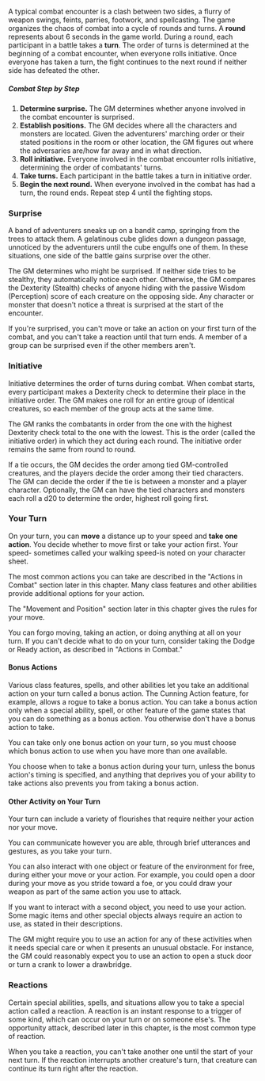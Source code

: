 A typical combat encounter is a clash between two sides, a flurry of weapon swings, feints, parries, footwork, and spellcasting. The game organizes the chaos of combat into a cycle of rounds and turns. A **round** represents about 6 seconds in the game world. During a round, each participant in a battle takes a **turn**. The order of turns is determined at the beginning of a combat encounter, when everyone rolls initiative. Once everyone has taken a turn, the fight continues to the next round if neither side has defeated the other.

##### Combat Step by Step

1.  **Determine surprise.** The GM determines whether anyone involved in the combat encounter is surprised.
2.  **Establish positions.** The GM decides where all the characters and monsters are located. Given the adventurers' marching order or their stated positions in the room or other location, the GM figures out where the adversaries are/how far away and in what direction.
3.  **Roll initiative.** Everyone involved in the combat encounter rolls initiative, determining the order of combatants' turns.
4.  **Take turns.** Each participant in the battle takes a turn in initiative order.
5.  **Begin the next round.** When everyone involved in the combat has had a turn, the round ends. Repeat step 4 until the fighting stops.

### Surprise

A band of adventurers sneaks up on a bandit camp, springing from the trees to attack them. A gelatinous cube glides down a dungeon passage, unnoticed by the adventurers until the cube engulfs one of them. In these situations, one side of the battle gains surprise over the other.

The GM determines who might be surprised. If neither side tries to be stealthy, they automatically notice each other. Otherwise, the GM compares the Dexterity (Stealth) checks of anyone hiding with the passive Wisdom (Perception) score of each creature on the opposing side. Any character or monster that doesn't notice a threat is surprised at the start of the encounter.

If you're surprised, you can't move or take an action on your first turn of the combat, and you can't take a reaction until that turn ends. A member of a group can be surprised even if the other members aren't.

### Initiative

Initiative determines the order of turns during combat. When combat starts, every participant makes a Dexterity check to determine their place in the initiative order. The GM makes one roll for an entire group of identical creatures, so each member of the group acts at the same time.

The GM ranks the combatants in order from the one with the highest Dexterity check total to the one with the lowest. This is the order (called the initiative order) in which they act during each round. The initiative order remains the same from round to round.

If a tie occurs, the GM decides the order among tied GM-controlled creatures, and the players decide the order among their tied characters. The GM can decide the order if the tie is between a monster and a player character. Optionally, the GM can have the tied characters and monsters each roll a d20 to determine the order, highest roll going first.

### Your Turn

On your turn, you can **move** a distance up to your speed and **take one action**. You decide whether to move first or take your action first. Your speed- sometimes called your walking speed-is noted on your character sheet.

The most common actions you can take are described in the "Actions in Combat" section later in this chapter. Many class features and other abilities provide additional options for your action.

The "Movement and Position" section later in this chapter gives the rules for your move.

You can forgo moving, taking an action, or doing anything at all on your turn. If you can't decide what to do on your turn, consider taking the Dodge or Ready action, as described in "Actions in Combat."

#### Bonus Actions

Various class features, spells, and other abilities let you take an additional action on your turn called a bonus action. The Cunning Action feature, for example, allows a rogue to take a bonus action. You can take a bonus action only when a special ability, spell, or other feature of the game states that you can do something as a bonus action. You otherwise don't have a bonus action to take.

You can take only one bonus action on your turn, so you must choose which bonus action to use when you have more than one available.

You choose when to take a bonus action during your turn, unless the bonus action's timing is specified, and anything that deprives you of your ability to take actions also prevents you from taking a bonus action.

#### Other Activity on Your Turn

Your turn can include a variety of flourishes that require neither your action nor your move.

You can communicate however you are able, through brief utterances and gestures, as you take your turn.

You can also interact with one object or feature of the environment for free, during either your move or your action. For example, you could open a door during your move as you stride toward a foe, or you could draw your weapon as part of the same action you use to attack.

If you want to interact with a second object, you need to use your action. Some magic items and other special objects always require an action to use, as stated in their descriptions.

The GM might require you to use an action for any of these activities when it needs special care or when it presents an unusual obstacle. For instance, the GM could reasonably expect you to use an action to open a stuck door or turn a crank to lower a drawbridge.

### Reactions

Certain special abilities, spells, and situations allow you to take a special action called a reaction. A reaction is an instant response to a trigger of some kind, which can occur on your turn or on someone else's. The opportunity attack, described later in this chapter, is the most common type of reaction.

When you take a reaction, you can't take another one until the start of your next turn. If the reaction interrupts another creature's turn, that creature can continue its turn right after the reaction.
